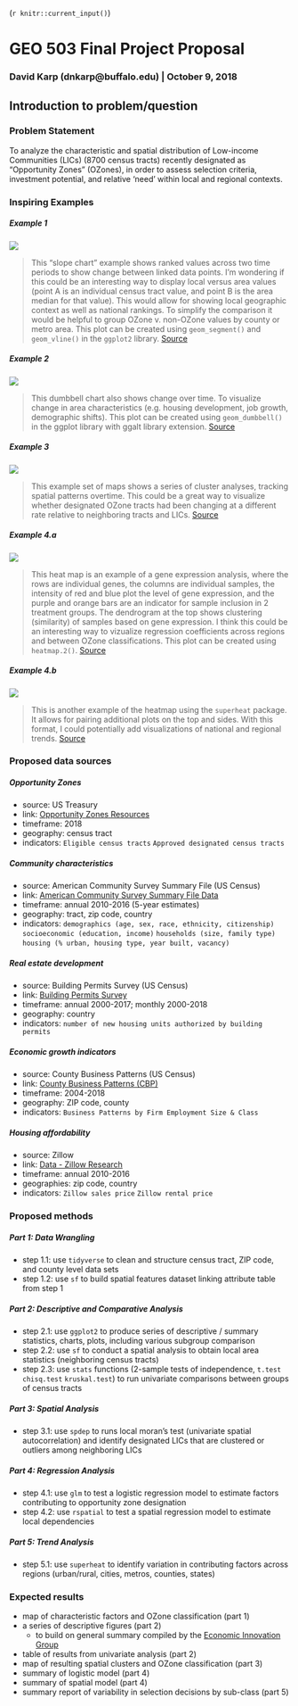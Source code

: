(`r knitr::current_input()`)

# GEO 503 Final Project Proposal
### David Karp (dnkarp@buffalo.edu)  |  October 9, 2018 

## Introduction to problem/question
  
### Problem Statement
To analyze the characteristic and spatial distribution of Low-income Communities (LICs) (8700 census tracts) recently designated as "Opportunity Zones" (OZones), in order to assess selection criteria, investment potential, and relative 'need' within local and regional contexts.

### Inspiring Examples

##### Example 1
![](http://r-statistics.co/screenshots/ggplot_masterlist_17.png)

> This "slope chart" example shows ranked values across two time periods to show change between linked data points. I'm wondering if this could be an interesting way to display local versus area values (point A is an individual census tract value, and point B is the area median for that value).  This would allow for showing local geographic context as well as national rankings. To simplify the comparison it would be helpful to group OZone v. non-OZone values by county or metro area.  This plot can be created using `geom_segment()` and `geom_vline()` in the `ggplot2` library.  [Source](http://r-statistics.co/Top50-Ggplot2-Visualizations-MasterList-R-Code.html)



##### Example 2
![](http://r-statistics.co/screenshots/ggplot_masterlist_18.png)

> This dumbbell chart also shows change over time. To visualize change in area characteristics (e.g. housing development, job growth, demographic shifts). This plot can be created using `geom_dumbbell()` in the ggplot library with ggalt library extension. [Source](http://r-statistics.co/Top50-Ggplot2-Visualizations-MasterList-R-Code.html)


##### Example 3
![](http://media.springernature.com/lw785/springer-static/image/art%3A10.1007%2Fs11053-017-9324-9/MediaObjects/11053_2017_9324_Fig5_HTML.gif)

> This example set of maps shows a series of cluster analyses, tracking spatial patterns overtime.  This could be a great way to visualize whether designated OZone tracts had been changing at a different rate relative to neighboring tracts and LICs. [Source](https://link.springer.com/article/10.1007/s11053-017-9324-9)

##### Example 4.a
![](http://jknightlab.github.io/heatshock/heatshock_analysis_files/figure-html/heatmap-1.png)

> This heat map is an example of a gene expression analysis, where the rows are individual genes, the columns are individual samples, the intensity of red and blue plot the level of gene expression, and the purple and orange bars are an indicator for sample inclusion in 2 treatment groups. The dendrogram at the top shows clustering (similarity) of samples based on gene expression.  I think this could be an interesting way to vizualize regression coefficients across regions and between OZone classifications. This plot can be created using `heatmap.2()`. [Source](http://jknightlab.github.io/heatshock/)


##### Example 4.b
![](https://rlbarter.github.io/superheat/superheat-vignette_files/figure-html/unnamed-chunk-31-1.png)

> This is another example of the heatmap using the `superheat` package. It allows for pairing additional plots on the top and sides.  With this format, I could potentially add visualizations of national and regional trends. [Source](http://blog.revolutionanalytics.com/2017/02/superheat-supercharged-heatmaps-for-r.html)

### Proposed data sources

##### Opportunity Zones
 
* source: US Treasury
* link: [Opportunity Zones Resources](https://www.cdfifund.gov/Pages/Opportunity-Zones.aspx)
* timeframe: 2018
* geography: census tract
* indicators:
  `Eligible census tracts`
	`Approved designated census tracts`
		
#####  Community characteristics 
 
* source: American Community Survey Summary File (US Census)
* link: [American Community Survey Summary File Data](https://www.census.gov/programs-surveys/acs/data/summary-file.html)
* timeframe: annual 2010-2016 (5-year estimates)
* geography: tract, zip code, country
* indicators:
	`demographics (age, sex, race, ethnicity, citizenship)`
	`socioeconomic (education, income)`
	`households (size, family type)`
	`housing (% urban, housing type, year built, vacancy)`
			
#####  Real estate development
 
* source: Building Permits Survey (US Census)
* link: [Building Permits Survey](https://www.census.gov/construction/bps/)
* timeframe: annual 2000-2017; monthly 2000-2018
* geography: country
* indicators:
	`number of new housing units authorized by building permits`
			
#####  Economic growth indicators
 
* source: County Business Patterns (US Census)
* link: [County Business Patterns (CBP)](https://www.census.gov/programs-surveys/cbp.html)
* timeframe: 2004-2018
* geography: ZIP code, county
* indicators:
	`Business Patterns by Firm Employment Size & Class`
			
#####  Housing affordability
 
* source: Zillow
* link: [Data - Zillow Research](https://www.zillow.com/research/data/)
* timeframe: annual 2010-2016
* geographies: zip code, country
* indicators:
	`Zillow sales price`
	`Zillow rental price`

### Proposed methods

##### Part 1: Data Wrangling
 
* step 1.1: use `tidyverse` to clean and structure census tract, ZIP code, and county level data sets
* step 1.2: use `sf` to build spatial features dataset linking attribute table from step 1
	
##### Part 2: Descriptive and Comparative Analysis
 
* step 2.1: use `ggplot2` to produce series of descriptive / summary statistics, charts, plots, including various subgroup comparison
* step 2.2: use `sf` to conduct a spatial analysis to obtain local area statistics (neighboring census tracts)
* step 2.3: use `stats` functions (2-sample tests of independence, `t.test` `chisq.test` `kruskal.test`) to run univariate comparisons between groups of census tracts

##### Part 3: Spatial Analysis

* step 3.1: use `spdep` to runs local moran's test (univariate spatial autocorrelation) and identify designated LICs that are clustered or outliers among neighboring LICs

##### Part 4: Regression Analysis

* step 4.1: use `glm` to test a logistic regression model to estimate factors contributing to opportunity zone designation
* step 4.2: use `rspatial` to test a spatial regression model to estimate local dependencies

##### Part 5: Trend Analysis
 
* step 5.1: use `superheat` to identify variation in contributing factors across regions (urban/rural, cities, metros, counties, states) 
	
### Expected results

* map of characteristic factors and OZone classification (part 1)
* a series of descriptive figures (part 2)
    + to build on general summary compiled by the [Economic Innovation Group](https://eig.org/news/opportunity-zones-map-comes-focus)
* table of results from univariate analysis (part 2)
* map of resulting spatial clusters and OZone classification (part 3)
* summary of logistic model (part 4)
* summary of spatial model (part 4)
* summary report of variability in selection decisions by sub-class (part 5)
	
